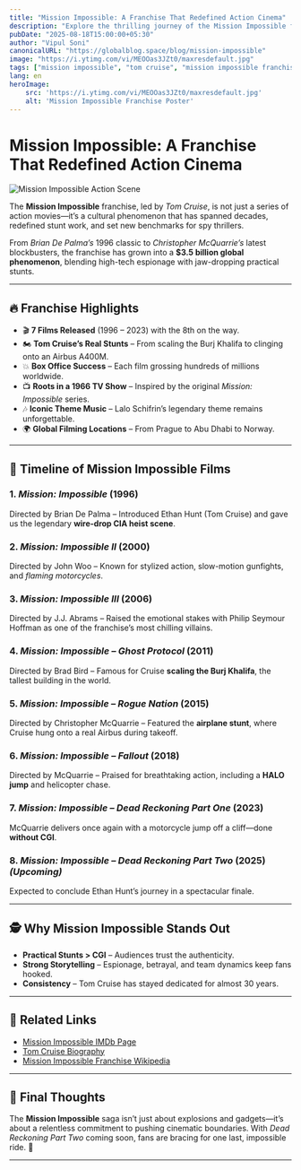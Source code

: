 ```yaml
---
title: "Mission Impossible: A Franchise That Redefined Action Cinema"
description: "Explore the thrilling journey of the Mission Impossible franchise: Tom Cruise’s daring stunts, iconic gadgets, and unforgettable moments that reshaped Hollywood action movies."
pubDate: "2025-08-18T15:00:00+05:30"
author: "Vipul Soni"
canonicalURL: "https://globalblog.space/blog/mission-impossible"
image: "https://i.ytimg.com/vi/MEOOas3JZt0/maxresdefault.jpg"
tags: ["mission impossible", "tom cruise", "mission impossible franchise timeline"]
lang: en
heroImage: 
    src: 'https://i.ytimg.com/vi/MEOOas3JZt0/maxresdefault.jpg'
    alt: 'Mission Impossible Franchise Poster'
---
```


# Mission Impossible: A Franchise That Redefined Action Cinema

![Mission Impossible Action Scene](https://i.ytimg.com/vi/MEOOas3JZt0/maxresdefault.jpg)

The **Mission Impossible** franchise, led by *Tom Cruise*, is not just a series of action movies—it’s a cultural phenomenon that has spanned decades, redefined stunt work, and set new benchmarks for spy thrillers.

From *Brian De Palma’s* 1996 classic to *Christopher McQuarrie’s* latest blockbusters, the franchise has grown into a **$3.5 billion global phenomenon**, blending high-tech espionage with jaw-dropping practical stunts.

---

## 🔥 Franchise Highlights

- 🎬 **7 Films Released** (1996 – 2023) with the 8th on the way.  
- 🏍️ **Tom Cruise’s Real Stunts** – From scaling the Burj Khalifa to clinging onto an Airbus A400M.  
- 💥 **Box Office Success** – Each film grossing hundreds of millions worldwide.  
- 📺 **Roots in a 1966 TV Show** – Inspired by the original *Mission: Impossible* series.  
- 🎶 **Iconic Theme Music** – Lalo Schifrin’s legendary theme remains unforgettable.  
- 🌍 **Global Filming Locations** – From Prague to Abu Dhabi to Norway.  

---

## 🎥 Timeline of Mission Impossible Films

### 1. *Mission: Impossible* (1996)  
Directed by Brian De Palma – Introduced Ethan Hunt (Tom Cruise) and gave us the legendary **wire-drop CIA heist scene**.

### 2. *Mission: Impossible II* (2000)  
Directed by John Woo – Known for stylized action, slow-motion gunfights, and *flaming motorcycles*.

### 3. *Mission: Impossible III* (2006)  
Directed by J.J. Abrams – Raised the emotional stakes with Philip Seymour Hoffman as one of the franchise’s most chilling villains.

### 4. *Mission: Impossible – Ghost Protocol* (2011)  
Directed by Brad Bird – Famous for Cruise **scaling the Burj Khalifa**, the tallest building in the world.

### 5. *Mission: Impossible – Rogue Nation* (2015)  
Directed by Christopher McQuarrie – Featured the **airplane stunt**, where Cruise hung onto a real Airbus during takeoff.

### 6. *Mission: Impossible – Fallout* (2018)  
Directed by McQuarrie – Praised for breathtaking action, including a **HALO jump** and helicopter chase.

### 7. *Mission: Impossible – Dead Reckoning Part One* (2023)  
McQuarrie delivers once again with a motorcycle jump off a cliff—done **without CGI**.

### 8. *Mission: Impossible – Dead Reckoning Part Two* (2025) *(Upcoming)*  
Expected to conclude Ethan Hunt’s journey in a spectacular finale.

---

## 🕵️ Why Mission Impossible Stands Out

- **Practical Stunts > CGI** – Audiences trust the authenticity.  
- **Strong Storytelling** – Espionage, betrayal, and team dynamics keep fans hooked.  
- **Consistency** – Tom Cruise has stayed dedicated for almost 30 years.  

---

## 📌 Related Links
- [Mission Impossible IMDb Page](https://www.imdb.com/title/tt0117060/)  
- [Tom Cruise Biography](https://en.wikipedia.org/wiki/Tom_Cruise)  
- [Mission Impossible Franchise Wikipedia](https://en.wikipedia.org/wiki/Mission:_Impossible_(film_series))  

---

## 🧩 Final Thoughts

The **Mission Impossible** saga isn’t just about explosions and gadgets—it’s about a relentless commitment to pushing cinematic boundaries. With *Dead Reckoning Part Two* coming soon, fans are bracing for one last, impossible ride. 🚀  

---

<script type="application/ld+json">
{JSON.stringify({
  "@context": "https://schema.org",
  "@type": "BlogPosting",
  "headline": "Mission Impossible: A Franchise That Redefined Action Cinema",
  "description": "Explore the thrilling journey of the Mission Impossible franchise: Tom Cruise’s daring stunts, iconic gadgets, and unforgettable moments that reshaped Hollywood action movies.",
  "image": "../../assets/Mission_Impossible_Fallout_poster.png",
  "author": {
    "@type": "Person",
    "name": "Vipul Soni",
    "url": "https://globalblog.space/about"
  },
  "publisher": {
    "@type": "Organization",
    "name": "GlobalBlog",
    "logo": {
      "@type": "ImageObject",
      "url": "https://globalblog.space/logo.png"
    }
  },
  "url": "https://globalblog.space/blog/mission-impossible",
  "mainEntityOfPage": {
    "@type": "WebPage",
    "@id": "https://globalblog.space/blog/mission-impossible"
  },
  "datePublished": "2025-08-18T15:00:00+05:30",
  "dateModified": "2025-08-18T15:00:00+05:30"
})}
</script>
